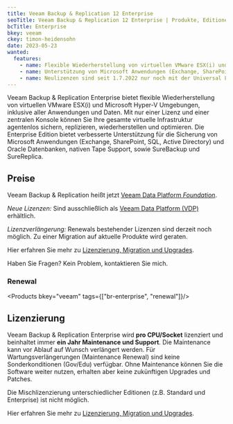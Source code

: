 ```yaml
---
title: Veeam Backup & Replication 12 Enterprise
seoTitle: Veeam Backup & Replication 12 Enterprise | Produkte, Editionen, Lizenzierung
bcTitle: Enterprise
bkey: veeam
ckey: timon-heidensohn
date: 2023-05-23
wanted:
  features:
    - name: Flexible Wiederherstellung von virtuellen VMware ESX(i) und Microsoft Hyper-V Umgebungen
    - name: Unterstützung von Microsoft Anwendungen (Exchange, SharePoint, SQL, Active Directory) und Oracle Datenbanken
    - name: Neulizenzen sind seit 1.7.2022 nur noch mit der Universal License verfügbar
---
```




<Intro>

  Veeam Backup & Replication Enterprise bietet flexible Wiederherstellung von virtuellen VMware ESX(i) und Microsoft Hyper-V Umgebungen, inklusive aller Anwendungen und Daten. Mit nur einer Lizenz und einer zentralen Konsole können Sie Ihre gesamte virtuelle Infrastruktur agentenlos sichern, replizieren, wiederherstellen und optimieren. Die Enterprise Edition bietet verbesserte Unterstützung für die Sicherung von Microsoft Anwendungen (Exchange, SharePoint, SQL, Active Directory) und Oracle Datenbanken, nativen Tape Support, sowie SureBackup und SureReplica.


</Intro>

<TOC />


## Preise

<Info>

  Veeam Backup & Replication heißt jetzt [Veeam Data Platform *Foundation*](/hersteller/veeam/data-platform-foundation/).

  *Neue Lizenzen:* Sind ausschließlich als [Veeam Data Platform (VDP)](/hersteller/veeam/#veeam-data-platform-vdp) erhältlich.

  *Lizenzverlängerung:* Renewals bestehender Lizenzen sind derzeit noch möglich.
  Zu einer Migration auf aktuelle Produkte wird geraten.

   Hier erfahren Sie mehr zu [Lizenzierung, Migration und Upgrades](/hersteller/veeam/lizenzierung/).

   Haben Sie Fragen? Kein Problem, kontaktieren Sie mich.

</Info>



### Renewal


<Products bkey="veeam" tags={["br-enterprise", "renewal"]}/>


## Lizenzierung

  Veeam Backup & Replication Enterprise wird **pro CPU/Socket** lizenziert und beinhaltet immer **ein Jahr Maintenance und Support**. Die Maintenance kann vor Ablauf auf Wunsch verlängert werden. Für Wartungsverlängerungen (Maintenance Renewal) sind keine Sonderkonditionen (Gov/Edu) verfügbar. Ohne Maintenance können Sie die Software weiter nutzen, erhalten aber keine zukünftigen Upgrades und Patches.

  Die Mischlizenzierung unterschiedlicher Editionen (z.B. Standard und Enterprise) ist nicht möglich.

  Hier erfahren Sie mehr zu [Lizenzierung, Migration und Upgrades](/hersteller/veeam/lizenzierung/).




